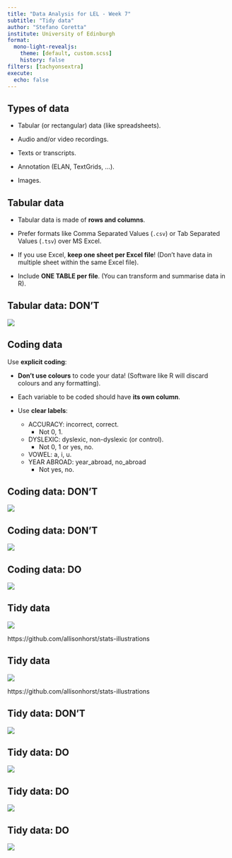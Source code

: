 ```yaml
---
title: "Data Analysis for LEL - Week 7"
subtitle: "Tidy data"
author: "Stefano Coretta"
institute: University of Edinburgh
format:
  mono-light-revealjs:
    theme: [default, custom.scss]
    history: false
filters: [tachyonsextra]
execute: 
  echo: false
---
```


## Types of data

-   Tabular (or rectangular) data (like spreadsheets).

-   Audio and/or video recordings.

-   Texts or transcripts.

-   Annotation (ELAN, TextGrids, ...).

-   Images.

## Tabular data

-   Tabular data is made of **rows and columns**.

-   Prefer formats like Comma Separated Values (`.csv`) or Tab Separated Values (`.tsv`) over MS Excel.

-   If you use Excel, **keep one sheet per Excel file**! (Don't have data in multiple sheet within the same Excel file).

-   Include **ONE TABLE per file**. (You can transform and summarise data in R).

## Tabular data: DON'T

![](/img/bad-example-1.png){fig-align="center"}

## Coding data

Use **explicit coding**:

-   **Don't use colours** to code your data! (Software like R will discard colours and any formatting).

-   Each variable to be coded should have **its own column**.

-   Use **clear labels**:

    -   ACCURACY: incorrect, correct.
        -   Not 0, 1.
    -   DYSLEXIC: dyslexic, non-dyslexic (or control).
        -   Not 0, 1 or yes, no.
    -   VOWEL: a, i, u.
    -   YEAR ABROAD: year_abroad, no_abroad
        -   Not yes, no.

## Coding data: DON'T

![](/img/bad-example-2.png){fig-align="center"}

## Coding data: DON'T

![](/img/bad-example-3.png){fig-align="center"}

## Coding data: DO

![](/img/good-example-1.png){fig-align="center"}

## Tidy data

![](/img/tidydata_1.jpg){fig-align="center"}

::: notes
https://github.com/allisonhorst/stats-illustrations
:::

## Tidy data

![](/img/tidydata_2.jpg){fig-align="center"}

::: notes
https://github.com/allisonhorst/stats-illustrations
:::

## Tidy data: DON'T

![](/img/untidy-1.png){fig-align="center"}

## Tidy data: DO

![](/img/tidy-1.png){fig-align="center"}

## Tidy data: DO

![](/img/tidy-2.png){fig-align="center"}

## Tidy data: DO

![](/img/tidy-3.png){fig-align="center"}
